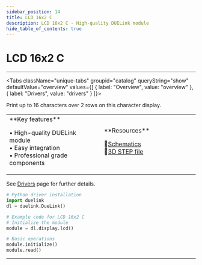 ```yaml
---
sidebar_position: 14
title: LCD 16x2 C
description: LCD 16x2 C - High-quality DUELink module
hide_table_of_contents: true
---
```



# LCD 16x2 C

<ImageSection 
  product="dlcd16x2-c"
  tagline="16x2 Character Display"
/>

---

<Tabs className="unique-tabs" groupid="catalog" queryString="show" defaultValue="overview"
  values={[
    {
        label: "Overview",
        value: "overview"
    },
    {
        label: "Drivers",
        value: "drivers"
    }
]}>

<TabItem value="overview">

Print up to 16 characters over 2 rows on this character display.

<table><td width='50%'>
**Key features**

• High-quality DUELink module<br/>
• Easy integration<br/>
• Professional grade components<br/>

</td><td width='50%'>
**Resources**
 
📄[Schematics](/sch/gdl-dlcd16x2-c.pdf)<br/>
🔩[3D STEP file](/3d/gdl-dlcd16x2-c.step)<br/>
</td></table>

</TabItem>

<TabItem value="drivers">

See [Drivers](/docs/engine/drivers) page for further details.

```python
# Python driver installation
import duelink
dl = duelink.DueLink()

# Example code for LCD 16x2 C
# Initialize the module
module = dl.display.lcd()

# Basic operations
module.initialize()
module.read()
```

</TabItem>


</Tabs>

---

<OrderSection
    product="DUELink LCD 16x2 C"
    partnumber="GDL-DLCD16X2-C"
    price="$19.99"
/>
